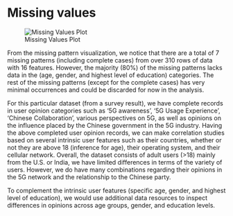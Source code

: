 # Missing values
![Missing Values Plot](img/missing_plot.png)

From the missing pattern visualization, we notice that there are a total of 7 missing patterns (including complete cases) from over 310 rows of data with 16 features. However, the majority (80%) of the missing patterns lacks data in the (age, gender, and highest level of education) categories. The rest of the missing patterns (except for the complete cases) has very minimal occurrences and could be discarded for now in the analysis. 

For this particular dataset (from a survey result), we have complete records in user opinion categories such as ‘5G awareness’, ‘5G Usage Experience’, ‘Chinese Collaboration’, various perspectives on 5G, as well as opinions on the influence placed by the Chinese government in the 5G industry. Having the above completed user opinion records, we can make correlation studies based on several intrinsic user features such as their countries, whether or not they are above 18 (inference for age), their operating system, and their cellular network. Overall, the dataset consists of adult users (>18) mainly from the U.S. or India, we have limited differences in terms of the variety of users. However, we do have many combinations regarding their opinions in the 5G network and the relationship to the Chinese party.

To complement the intrinsic user features (specific age, gender, and highest level of education), we would use additional data resources to inspect differences in opinions across age groups, gender, and education levels.